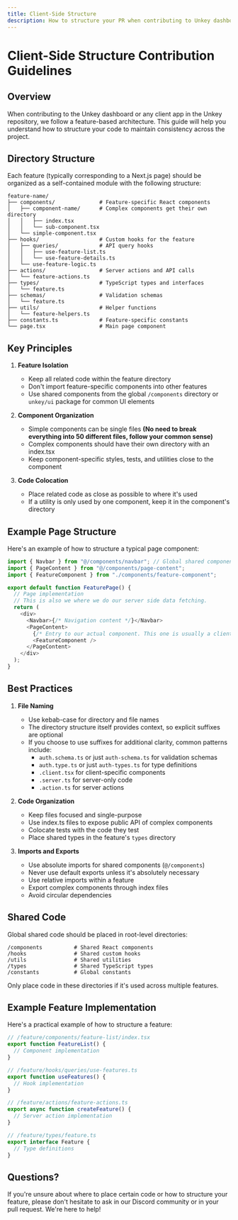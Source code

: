 ```yaml
---
title: Client-Side Structure
description: How to structure your PR when contributing to Unkey dashboard
---
```


# Client-Side Structure Contribution Guidelines

## Overview

When contributing to the Unkey dashboard or any client app in the Unkey repository, we follow a feature-based architecture. This guide will help you understand how to structure your code to maintain consistency across the project.

## Directory Structure

Each feature (typically corresponding to a Next.js page) should be organized as a self-contained module with the following structure:

```
feature-name/
├── components/              # Feature-specific React components
│   ├── component-name/      # Complex components get their own directory
│   │   ├── index.tsx
│   │   └── sub-component.tsx
│   └── simple-component.tsx
├── hooks/                   # Custom hooks for the feature
│   ├── queries/             # API query hooks
│   │   ├── use-feature-list.ts
│   │   └── use-feature-details.ts
│   └── use-feature-logic.ts
├── actions/                 # Server actions and API calls
│   └── feature-actions.ts
├── types/                   # TypeScript types and interfaces
│   └── feature.ts
├── schemas/                 # Validation schemas
│   └── feature.ts
├── utils/                   # Helper functions
│   └── feature-helpers.ts
├── constants.ts             # Feature-specific constants
└── page.tsx                 # Main page component
```

## Key Principles

1. **Feature Isolation**

   - Keep all related code within the feature directory
   - Don't import feature-specific components into other features
   - Use shared components from the global `/components` directory or `unkey/ui` package for common UI elements

2. **Component Organization**

   - Simple components can be single files **(No need to break everything into 50 different files, follow your common sense)**
   - Complex components should have their own directory with an index.tsx
   - Keep component-specific styles, tests, and utilities close to the component

3. **Code Colocation**
   - Place related code as close as possible to where it's used
   - If a utility is only used by one component, keep it in the component's directory

## Example Page Structure

Here's an example of how to structure a typical page component:

```typescript
import { Navbar } from "@/components/navbar"; // Global shared component
import { PageContent } from "@/components/page-content";
import { FeatureComponent } from "./components/feature-component";

export default function FeaturePage() {
  // Page implementation
  // This is also we where we do our server side data fetching.
  return (
    <div>
      <Navbar>{/* Navigation content */}</Navbar>
      <PageContent>
        {/* Entry to our actual component. This one is usually a client-side component */}
        <FeatureComponent />
      </PageContent>
    </div>
  );
}
```

## Best Practices

1. **File Naming**

   - Use kebab-case for directory and file names
   - The directory structure itself provides context, so explicit suffixes are optional
   - If you choose to use suffixes for additional clarity, common patterns include:
     - `auth.schema.ts` or just `auth-schema.ts` for validation schemas
     - `auth.type.ts` or just `auth-types.ts` for type definitions
     - `.client.tsx` for client-specific components
     - `.server.ts` for server-only code
     - `.action.ts` for server actions

2. **Code Organization**

   - Keep files focused and single-purpose
   - Use index.ts files to expose public API of complex components
   - Colocate tests with the code they test
   - Place shared types in the feature's `types` directory

3. **Imports and Exports**
   - Use absolute imports for shared components (`@/components`)
   - Never use default exports unless it's absolutely necessary
   - Use relative imports within a feature
   - Export complex components through index files
   - Avoid circular dependencies

## Shared Code

Global shared code should be placed in root-level directories:

```
/components          # Shared React components
/hooks               # Shared custom hooks
/utils               # Shared utilities
/types               # Shared TypeScript types
/constants           # Global constants
```

Only place code in these directories if it's used across multiple features.

## Example Feature Implementation

Here's a practical example of how to structure a feature:

```typescript
// /feature/components/feature-list/index.tsx
export function FeatureList() {
  // Component implementation
}

// /feature/hooks/queries/use-features.ts
export function useFeatures() {
  // Hook implementation
}

// /feature/actions/feature-actions.ts
export async function createFeature() {
  // Server action implementation
}

// /feature/types/feature.ts
export interface Feature {
  // Type definitions
}
```

## Questions?

If you're unsure about where to place certain code or how to structure your feature, please don't hesitate to ask in our Discord community or in your pull request. We're here to help!
